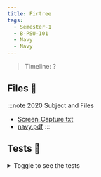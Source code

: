 ```yaml
---
title: Firtree
tags:
  - Semester-1
  - B-PSU-101
  - Navy
  - Navy
---
```

> Timeline: ?


## Files 📂

:::note 2020 Subject and Files
- [Screen_Capture.txt](https://github.com/Studio-17/Epitech-Subjects/raw/main/Semester-1/B-PSU-101/Navy/Navy/Screen_Capture.txt)
- [navy.pdf](https://github.com/Studio-17/Epitech-Subjects/raw/main/Semester-1/B-PSU-101/Navy/Navy/navy.pdf)
:::

## Tests 🤖
<details>
  <summary>Toggle to see the tests</summary>
  <div>
Yo
  </div>
</details>

